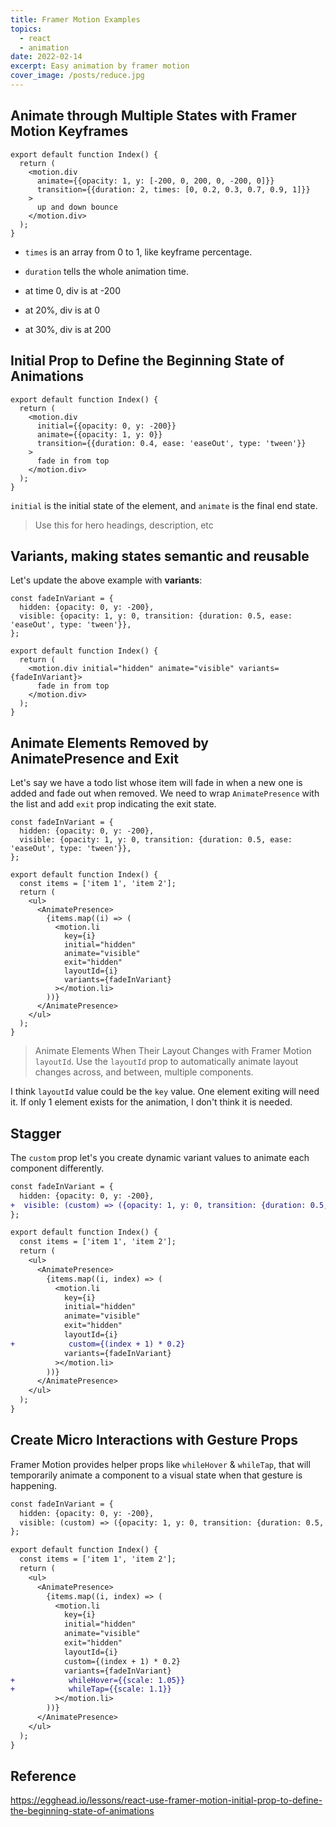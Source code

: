 ```yaml
---
title: Framer Motion Examples
topics:
  - react
  - animation
date: 2022-02-14
excerpt: Easy animation by framer motion
cover_image: /posts/reduce.jpg
---
```


## Animate through Multiple States with Framer Motion Keyframes

```tsx
export default function Index() {
  return (
    <motion.div
      animate={{opacity: 1, y: [-200, 0, 200, 0, -200, 0]}}
      transition={{duration: 2, times: [0, 0.2, 0.3, 0.7, 0.9, 1]}}
    >
      up and down bounce
    </motion.div>
  );
}
```

- `times` is an array from 0 to 1, like keyframe percentage.
- `duration` tells the whole animation time.

- at time 0, div is at -200
- at 20%, div is at 0
- at 30%, div is at 200

## Initial Prop to Define the Beginning State of Animations

```tsx
export default function Index() {
  return (
    <motion.div
      initial={{opacity: 0, y: -200}}
      animate={{opacity: 1, y: 0}}
      transition={{duration: 0.4, ease: 'easeOut', type: 'tween'}}
    >
      fade in from top
    </motion.div>
  );
}
```

`initial` is the initial state of the element, and `animate` is the final end state.

> Use this for hero headings, description, etc

## Variants, making states semantic and reusable

Let's update the above example with **variants**:

```tsx
const fadeInVariant = {
  hidden: {opacity: 0, y: -200},
  visible: {opacity: 1, y: 0, transition: {duration: 0.5, ease: 'easeOut', type: 'tween'}},
};

export default function Index() {
  return (
    <motion.div initial="hidden" animate="visible" variants={fadeInVariant}>
      fade in from top
    </motion.div>
  );
}
```

## Animate Elements Removed by AnimatePresence and Exit

Let's say we have a todo list whose item will fade in when a new one is added and fade out when removed. We need to wrap
`AnimatePresence` with the list and add `exit` prop indicating the exit state.

```tsx
const fadeInVariant = {
  hidden: {opacity: 0, y: -200},
  visible: {opacity: 1, y: 0, transition: {duration: 0.5, ease: 'easeOut', type: 'tween'}},
};

export default function Index() {
  const items = ['item 1', 'item 2'];
  return (
    <ul>
      <AnimatePresence>
        {items.map((i) => (
          <motion.li
            key={i}
            initial="hidden"
            animate="visible"
            exit="hidden"
            layoutId={i}
            variants={fadeInVariant}
          ></motion.li>
        ))}
      </AnimatePresence>
    </ul>
  );
}
```

> Animate Elements When Their Layout Changes with Framer Motion `layoutId`. Use the `layoutId` prop to automatically
> animate layout changes across, and between, multiple components.

I think `layoutId` value could be the `key` value. One element exiting will need it. If only 1 element exists for the
animation, I don't think it is needed.

## Stagger

The `custom` prop let's you create dynamic variant values to animate each component differently.

```diff
const fadeInVariant = {
  hidden: {opacity: 0, y: -200},
+  visible: (custom) => ({opacity: 1, y: 0, transition: {duration: 0.5, ease: 'easeOut', type: 'tween', delay: custom}}),
};

export default function Index() {
  const items = ['item 1', 'item 2'];
  return (
    <ul>
      <AnimatePresence>
        {items.map((i, index) => (
          <motion.li
            key={i}
            initial="hidden"
            animate="visible"
            exit="hidden"
            layoutId={i}
+            custom={(index + 1) * 0.2}
            variants={fadeInVariant}
          ></motion.li>
        ))}
      </AnimatePresence>
    </ul>
  );
}
```

## Create Micro Interactions with Gesture Props

Framer Motion provides helper props like `whileHover` & `whileTap`, that will temporarily animate a component to a
visual state when that gesture is happening.

```diff
const fadeInVariant = {
  hidden: {opacity: 0, y: -200},
  visible: (custom) => ({opacity: 1, y: 0, transition: {duration: 0.5, ease: 'easeOut', type: 'tween', delay: custom}}),
};

export default function Index() {
  const items = ['item 1', 'item 2'];
  return (
    <ul>
      <AnimatePresence>
        {items.map((i, index) => (
          <motion.li
            key={i}
            initial="hidden"
            animate="visible"
            exit="hidden"
            layoutId={i}
            custom={(index + 1) * 0.2}
            variants={fadeInVariant}
+            whileHover={{scale: 1.05}}
+            whileTap={{scale: 1.1}}
          ></motion.li>
        ))}
      </AnimatePresence>
    </ul>
  );
}
```

## Reference

https://egghead.io/lessons/react-use-framer-motion-initial-prop-to-define-the-beginning-state-of-animations
